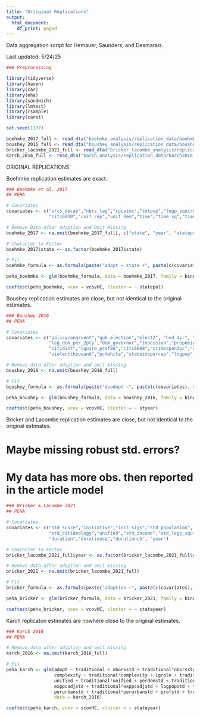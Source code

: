 ```yaml
---
title: "Oriiginal Replications"
output:
  html_document:
    df_print: paged
---
```


Data aggregation script for Hemauer, Saunders, and Desmarais.

Last updated: 5/24/25

```r

### Preprocessing

library(tidyverse)
library(haven)
library(car)
library(eha)
library(sandwich)
library(lmtest)
library(rsample)
library(caret)

set.seed(1337)

boehmke_2017_full <- read_dta("boehmke_analysis/replication_data/boehmke2017.dta")
boushey_2016_full <- read_dta("boushey_analysis/replication_data/boushey2016.dta")
bricker_lacombe_2021_full <- read_dta("bricker_lacombe_analysis/replication_data/monadic_analysis_largen.dta")
karch_2016_full <- read_dta("karch_analysis/replication_data/karch2016.dta")

```

ORIGINAL REPLICATIONS


Boehmke replication estimates are exact.

```r

### Boehmke et al. 2017 
## PEHA

# Covariates
covariates <- c("srcs_decay","nbrs_lag","rpcpinc","totpop","legp_squire",
                "citi6010","unif_rep","unif_dem","time","time_sq","time_cube")

# Remove Data After Adoption and Omit Missing
boehmke_2017 <- na.omit(boehmke_2017_full[, c("state", "year", "statepol", "adopt", covariates)])

# Character to Factor
boehmke_2017$state <- as.factor(boehmke_2017$state)

# Fit
boehmke_formula <- as.formula(paste("adopt ~ state +", paste(c(covariates), collapse = "+")))

peha_boehmke <- glm(boehmke_formula, data = boehmke_2017, family = binomial)

coeftest(peha_boehmke, vcov = vcovHC, cluster = ~ statepol)

```


Boushey replication estimates are close, but not identical to the original estimates. 

```r

### Boushey 2016 
## PEHA

# Covariates
covariates <- c("policycongruent","gub_election","elect2", "hvd_4yr", "fedcrime",
                "leg_dem_per_2pty","dem_governor","insession","propneighpol",
                "citidist","squire_prof86","citi6008","crimespendpc","crimespendpcsq",
                "violentthousand","pctwhite","stateincpercap","logpop","counter","counter2","counter3")

# Remove data after adoption and omit missing
boushey_2016 <- na.omit(boushey_2016_full)

# Fit
boushey_formula <- as.formula(paste("dvadopt ~", paste(c(covariates), collapse = "+")))

peha_boushey <- glm(boushey_formula, data = boushey_2016, family = binomial)

coeftest(peha_boushey, vcov = vcovHC, cluster = ~ styear)

```


Bricker and Lacombe replication estimates are close, but not identical to the original estimates. 

# Maybe missing robust std. errors?
# My data has more obs. then reported in the article model

```r

### Bricker & Lacombe 2021
## PEHA

# Covariates
covariates <- c("std_score","initiative","init_sigs","std_population",
                "std_citideology","unified","std_income","std_legp_squire",
                "duration","durationsq","durationcb", "year")

# Character to Factor
bricker_lacombe_2021_full$year <- as.factor(bricker_lacombe_2021_full$year)

# Remove data after adoption and omit missing
bricker_2021 <- na.omit(bricker_lacombe_2021_full)

# Fit
bricker_formula <- as.formula(paste("adoption ~", paste(c(covariates), collapse = "+")))

peha_bricker <- glm(bricker_formula, data = bricker_2021, family = binomial)

coeftest(peha_bricker, vcov = vcovHC, cluster = ~ stateyear)

```


Karch replicaton estimates are nowhere close to the original estimates.

```r

### Karch 2016
## PEHA

# Remove data after adoption and omit missing
karch_2016 <- na.omit(karch_2016_full)

# Fit
peha_karch <- glm(adopt ~ traditional + nborsstd + traditional*nborsstd+prevadoptstd + traditional*prevadoptstd + 
                  complexity + traditional*complexity + igrole + traditional*igrole + regov + traditional*regov + 
                  unified + traditional*unified + perdemstd + traditional*perdemstd + incpcadjstd + traditional*incpcadjstd + 
                  exppcadjstd + traditional*exppcadjstd + logpopstd + traditional*logpopstd + collegstd + traditional*collegstd + 
                  perurbanstd + traditional*perurbanstd + profstd + traditional*profstd,  
                  data = karch_2016) 

coeftest(peha_karch, vcov = vcovHC, cluster = ~ stateyear)

```
